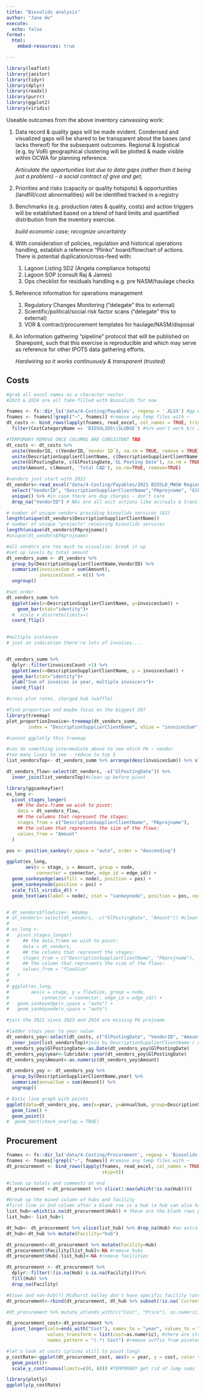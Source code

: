 ---
title: "Biosolids analysis"
author: "Jane Ho"
execute:
  echo: false
format:
  html:
    embed-resources: true

---

```{r, echo = FALSE, warning = FALSE, message = FALSE}
library(leaflet)
library(janitor)
library(tidyr)
library(dplyr)
library(readxl)
library(purrr)
library(ggplot2)
library(viridis)
```

Useable outcomes from the above inventory canvassing work:

1.  Data record & quality gaps will be made evident. Condensed and visualized gaps will be shared to be transparent about the bases (and lacks thereof) for the subsequent outcomes. Regional & logistical (e.g. by VoR) geographical clustering will be plotted & made visible within OCWA for planning reference.

    *Articulate the opportunities lost due to data gaps (rather than it being just a problem) - a social contract of give and get;*

2.  Priorities and risks (capacity or quality hotspots) & opportunities (landfill/cost abnormalities) will be identified tracked in a registry

3.  Benchmarks (e.g. production rates & quality, costs) and action triggers will be established based on a blend of hard limits and quantified distribution from the inventory exercise.

    *build economic case; recognize uncertainty*

4.  With consideration of policies, regulation and historical operations handling, establish a reference "Plinko" board/flowchart of actions. There is potential duplication/cross-feed with:

    1.  Lagoon Listing SD2 (Angela compliance hotspots)
    2.  Lagoon SOP (consult Raj & James)
    3.  Ops checklist for residuals handling e.g. pre NASM/haulage checks

5.  Reference information for operations management

    1.  Regulatory Changes Monitoring ("delegate" this to external)
    2.  Scientific/political/social risk factor scans ("delegate" this to external)
    3.  VOR & contract/procurement templates for haulage/NASM/disposal

6.  An information gathering "pipeline" protocol that will be published on Sharepoint, such that this exercise is reproducible and which may serve as reference for other IPOTS data gathering efforts.

    *Hardwiring so it works continuously & transparent (trusted)*


## Costs

```{r}
#grab all excel names as a character vector
#2023 & 2024 are all fake-filled with Biosolids for now

fnames <- fs::dir_ls('data/4-Costing/Payables', regexp = '.XLSX') #gp export was weird - caps 
fnames <- fnames[!grepl("~", fnames)] #remove any temp files with ~
dt_costs <- bind_rows(lapply(fnames, read_excel, col_names = TRUE, trim_ws=TRUE))%>% 
  filter(CostCategoryName == 'BIOSOLIDS\\SLUDGE') #%>% won't work b/c 2023 & 2024 has no category columns downloaded #TBD

#TEMPORARY REMOVE ONCE COLUMNS ARE CONSISTENT TBD
dt_costs <- dt_costs %>% 
  unite(VendorID, c(VendorID,`Vendor ID`), na.rm = TRUE, remove = TRUE) %>%
  unite(DescriptionSupplierClientName, c(DescriptionSupplierClientName,`Vendor Name`), na.rm = TRUE, remove = TRUE) %>% 
  unite(GlPostingDate, c(GlPostingDate,'GL Posting Date'), na.rm = TRUE, remove = TRUE) %>% 
  unite(Amount, c(Amount, 'Total CAD'), na.rm=TRUE, remove=TRUE)

#vendors just start with 2021
dt_vendors<-read_excel("data/4-Costing/Payables/2021 BIOSLD_MWSW Regions costs.XLSX", col_names = TRUE) %>% 
  select("VendorID", "DescriptionSupplierClientName","PAprojname", "GlPostingDate", "Amount") %>% 
  unique() %>% #in case there are dup charges - don't care
  drop_na("VendorID") # NAs are all acct actions like accruals & transfers

# number of unique vendors providing biosolids services (82)
length(unique(dt_vendors$DescriptionSupplierClientName))
# number of unique "projects" receiving biosolids services
length(unique(dt_vendors$PAprojname))
#unique(dt_vendors$PAprojname)

```

```{r}
#all vendors are too much to visualize: break it up
#set up levels by total amount
dt_vendors_summ <- dt_vendors %>%
  group_by(DescriptionSupplierClientName,VendorID) %>%
  summarize(invoicesSum = sum(Amount),
            invoicesCount = n()) %>% 
  ungroup()

#set order
dt_vendors_summ %>% 
  ggplot(aes(x=DescriptionSupplierClientName, y=invoicesSum)) +
    geom_bar(stat="identity")+
  #  scale_x_discrete(limits=)
  coord_flip()
  
```

```{r}
#multiple instances
# just an indication there're lots of invoices....


dt_vendors_summ %>% 
  dplyr::filter(invoicesCount >1) %>% 
  ggplot(aes(x=DescriptionSupplierClientName, y = invoicesSum)) +
  geom_bar(stat="identity")+
  ylab("Sum of invoices in year, multiple invoicers")+
  coord_flip()

#cross plot rates, charged hub (waffle)
```
```{r}
#find proportion and maybe focus on the biggest 20?
library(treemap)
plot_proportionInvoice<-treemap(dt_vendors_summ, 
        index = "DescriptionSupplierClientName", vSize = "invoicesSum", type = "index")

#cannot ggplotly this treemap
```


```{r}
#can do something intermediate above to see which PA ~ vendor
#too many lines to see - reduce to top 5
list_vendorsTop<- dt_vendors_summ %>% arrange(desc(invoicesSum)) %>% slice(1:5) %>% select("VendorID","DescriptionSupplierClientName")

dt_vendors_flow<-select(dt_vendors, -c("GlPostingDate")) %>% 
  inner_join(list_vendorsTop)#clean up before pivot

library(ggsankeyfier)  
es_long <-
  pivot_stages_longer(
    ## the data.frame we wish to pivot:
    data = dt_vendors_flow,
    ## the columns that represent the stages:
    stages_from = c("DescriptionSupplierClientName", "PAprojname"),
    ## the column that represents the size of the flows:
    values_from = "Amount"
  )

pos <- position_sankey(v_space = "auto", order = "descending")

ggplot(es_long,
       aes(x = stage, y = Amount, group = node,
           connector = connector, edge_id = edge_id)) +
  geom_sankeyedge(aes(fill = node), position = pos) +
  geom_sankeynode(position = pos) +
  scale_fill_viridis_d() +
  geom_text(aes(label = node), stat = "sankeynode", position = pos, cex = 2) 


# dt_vendors$flowSize<- #dummy
# dt_vendors<-select(dt_vendors, -c("GlPostingDate", "Amount")) #clean up before pivot
# 
# es_long <-
#   pivot_stages_longer(
#     ## the data.frame we wish to pivot:
#     data = dt_vendors,
#     ## the columns that represent the stages:
#     stages_from = c("DescriptionSupplierClientName", "PAprojname"),
#     ## the column that represents the size of the flows:
#     values_from = "flowSize"
#   )
# 
# ggplot(es_long,
#        aes(x = stage, y = flowSize, group = node,
#            connector = connector, edge_id = edge_id)) +
#   geom_sankeyedge(v_space = "auto") +
#   geom_sankeynode(v_space = "auto")

#just the 2021 since 2023 and 2024 are missing PA projname

```

```{r}
#ladder steps year to year value
dt_vendors_yoy<-select(dt_costs, c("GlPostingDate", "VendorID", "Amount")) %>% 
  inner_join(list_vendorsTop)#join by DescriptionSupplierClientName / vendor name
dt_vendors_yoy$GlPostingDate<-as.Date(dt_vendors_yoy$GlPostingDate)
dt_vendors_yoy$year<-lubridate::year(dt_vendors_yoy$GlPostingDate)
dt_vendors_yoy$Amount<-as.numeric(dt_vendors_yoy$Amount)

dt_vendors_yoy <- dt_vendors_yoy %>%
  group_by(DescriptionSupplierClientName,year) %>%
  summarize(annualSum = sum(Amount)) %>% 
  ungroup()

# Basic line graph with points
ggplot(data=dt_vendors_yoy, aes(x=year, y=annualSum, group=DescriptionSupplierClientName, colour = DescriptionSupplierClientName)) +
  geom_line() +
  geom_point()
#  geom_text(check_overlap = TRUE)

```

## Procurement
```{r, eval = FALSE}
fnames <- fs::dir_ls('data/4-Costing/Procurement', regexp = 'Biosolids Schedule Master')  
fnames <- fnames[!grepl("~", fnames)] #remove any temp files with ~
dt_procurement <- bind_rows(lapply(fnames, read_excel, col_names = TRUE, trim_ws=TRUE, 
                                   skip=5))

#clean up totals and comments at end
dt_procurement <-dt_procurement %>% slice(1:max(which(!is.na(Hub))))

#break up the mixed column of hubs and facility
#first line in 2nd column after a blank row is a hub (a hub can also have no sub plants)
list_hub<-which(is.na(dt_procurement$Hub)) # these are the blank rows preceding a hub
list_hub<- list_hub+1

dt_hub<- dt_procurement %>% slice(list_hub) %>% drop_na(Hub) #an extra blank row for a missing facility in KW...
dt_hub<-dt_hub %>% mutate(Facility="hub")

dt_procurement<-dt_procurement %>% mutate(Facility=Hub)
dt_procurement$Facility[list_hub]<-NA #remove hubs
dt_procurement$Hub[-list_hub]<-NA #remove facilities

dt_procurement <- dt_procurement %>% 
  dplyr::filter(!(is.na(Hub) & is.na(Facility)))%>% 
  fill(Hub) %>% 
  drop_na(Facility)

#Essex and non-hub(?) Midhurst Valley don't have specific facility rates, need to reinsert back in below  
dt_procurement<-rbind(dt_procurement, dt_hub %>% subset(!is.na(`Current Vendor`)))

#dt_procurement %>% mutate_at(ends_with(c("Cost", "Price"), as.numeric)) # fails - ends with must be used with selecting; also there is inconsistent column header in price TBD janitor clean all names before

dt_procurement_cost<-dt_procurement %>% 
  pivot_longer(cols=ends_with("Cost"), names_to = "year", values_to = "cost", 
               values_transform = list(cost=as.numeric), #there are stray chara typos in cost columns - just coerce to NA
               names_pattern = "(.*) Cost") #remove suffix from pivoted years
```


```{r, eval = FALSE}
#let's look at costs (prices still to pivot long)
p_costRate<-ggplot(dt_procurement_cost, aes(x = year, y = cost, color = Hub))+
  geom_point()+
  scale_y_continuous(limits=c(0, 80)) #TEMPORARY get rid of lump sums

library(plotly)
ggplotly(p_costRate)

```



